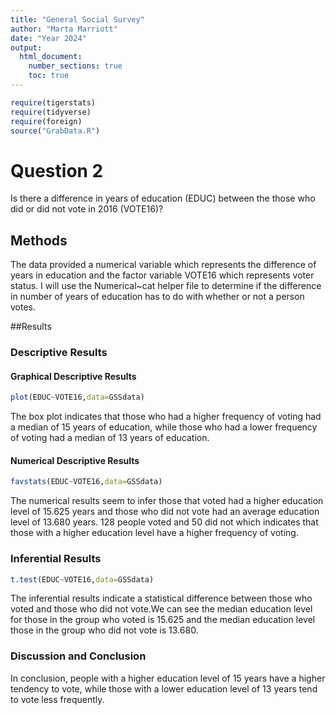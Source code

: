```yaml
---
title: "General Social Survey"
author: "Marta Marriott"
date: "Year 2024"
output: 
  html_document:
    number_sections: true
    toc: true
---
```



```r
require(tigerstats)
require(tidyverse)
require(foreign)
source("GrabData.R")
```






#  Question 2

<!--In this section you explain what you are trying to show.  Where did the data come from?  What is the research or other question you are trying to answer?!-->

Is there a difference in years of education (EDUC) between the those who did or did not vote in 2016 (VOTE16)?

## Methods

<!--Decide on your methods:  use "variable analysis" or other appropriate descriptors.  Make sure to choose at least one graphical method and at least one numerical method.!-->

The data provided a numerical variable which represents the difference of years in education and the factor variable VOTE16 which represents voter status. I will use the Numerical~cat helper file to determine if the difference in number of years of education has to do with whether or not a person votes.



##Results

<!--Divide this section into two sub-sections:  One for your descriptive  results and one for your inferential results.!-->

### Descriptive Results

#### Graphical Descriptive Results

<!--Graphical results here.  Make sure to show your code.  Provide appropriate labels for axes, giving units if possible, and provide a good title for the graph, too.  Use the graphical results to describe the patterns if any that exist in the data as focused toward the research question!-->

```r
plot(EDUC~VOTE16,data=GSSdata)
```

The box plot indicates that those who had a higher frequency of voting had a median of 15 years of education, while those who had a lower frequency of voting had a median of 13 years of education.



#### Numerical Descriptive Results

<!--Numerical results go here. Use the numerical results to describe the patterns if any that exist in the data as focused toward the research question!-->

```r
favstats(EDUC~VOTE16,data=GSSdata)
```

The numerical results seem to infer those that voted had a higher education level of 15.625 years and those who did not vote had an average education level of 13.680 years. 128 people voted and 50 did not which indicates that those with a higher education level have a higher frequency of voting.


### Inferential Results

<!--State hypothesis clearly.  Make sure your discussion of the inferential test covers all the aspects that the test output produces, such as test statistic, p-value etc.  Make a decision about the null hypothesis, explain the assumptions on which the selected test/procedure was based, and why the chosen procedure satisfys the assumptions and is appropriate to answer the research question!-->

```r
t.test(EDUC~VOTE16,data=GSSdata)
```

The inferential results indicate a statistical difference between those who voted and those who did not vote.We can see the median education level for those in the group who voted is 15.625 and the median education level those in the group who did not vote is 13.680.

### Discussion and Conclusion

In conclusion, people with a higher education level of 15 years  have a higher tendency to vote, while those with a lower education level of 13 years tend to vote less frequently.


